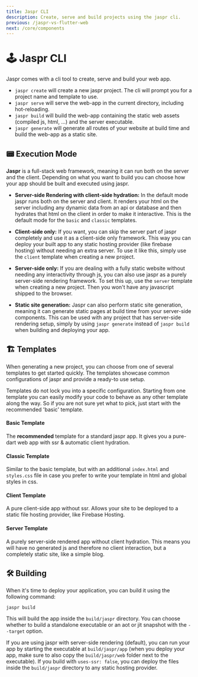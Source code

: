 ```yaml
---
title: Jaspr CLI
description: Create, serve and build projects using the jaspr cli.
previous: /jaspr-vs-flutter-web
next: /core/components
---
```


# 🕹 Jaspr CLI

Jaspr comes with a cli tool to create, serve and build your web app.

- `jaspr create` will create a new jaspr project. The cli will prompt you for a project name and template to use.
- `jaspr serve` will serve the web-app in the current directory, including hot-reloading.
- `jaspr build` will build the web-app containing the static web assets (compiled js, html, ...) and the server executable.
- `jaspr generate` will generate all routes of your website at build time and build the web-app as a static site.

## 📟 Execution Mode

**Jaspr** is a full-stack web framework, meaning it can run both on the server and the client. Depending on what you
want to build you can choose how your app should be built and executed using jaspr.

- **Server-side Rendering with client-side hydration:**
  In the default mode jaspr runs both on the server and client. It renders your html on the server
  including any dynamic data from an api or database and then hydrates that html on the client in order to
  make it interactive. This is the default mode for the `basic` and `classic` templates.

- **Client-side only:**
  If you want, you can skip the server part of jaspr completely and use it as a client-side only framework. This way
  you can deploy your built app to any static hosting provider (like firebase hosting) without needing an extra server.
  To use it like this, simply use the `client` template when creating a new project.

- **Server-side only:**
  If you are dealing with a fully static website without needing any interactivity through js, you can also
  use jaspr as a purely server-side rendering framework. To set this up, use the `server` template when creating
  a new project. Then you won't have any javascript shipped to the browser.

- **Static site generation:**
  Jaspr can also perform static site generation, meaning it can generate static pages at build time from your server-side
  components. This can be used with any project that has server-side rendering setup, simply by using `jaspr generate`
  instead of `jaspr build` when building and deploying your app.

## 🏗 Templates

When generating a new project, you can choose from one of several templates to get started quickly.
The templates showcase common configurations of jaspr and provide a ready-to use setup. 

<Info>
Templates do not lock you into a specific configuration. Starting from one template you can easily 
modify your code to behave as any other template along the way. So if you are not sure yet what to
pick, just start with the recommended 'basic' template.
</Info>

#### Basic Template

The **recommended** template for a standard jaspr app. It gives you a pure-dart web app with ssr & 
automatic client hydration.

#### Classic Template

Similar to the basic template, but with an additional `index.html` and `styles.css` file in case
you prefer to write your template in html and global styles in css.

#### Client Template

A pure client-side app without ssr. Allows your site to be deployed to a static file hosting
provider, like Firebase Hosting.

#### Server Template

A purely server-side rendered app without client hydration. This means you will have no generated
js and therefore no client interaction, but a completely static site, like a simple blog.

## 🛠 Building

When it's time to deploy your application, you can build it using the following command:

```shell
jaspr build
```

This will build the app inside the `build/jaspr` directory.
You can choose whether to build a standalone executable or an aot or jit snapshot with the `--target` option.

If you are using jaspr with server-side rendering (default), you can run your app by starting the
executable at `build/jaspr/app` (when you deploy your app, make sure to also copy the `build/jaspr/web` folder
next to the executable). If you build with `uses-ssr: false`, you can deploy the files inside
the `build/jaspr` directory to any static hosting provider.


